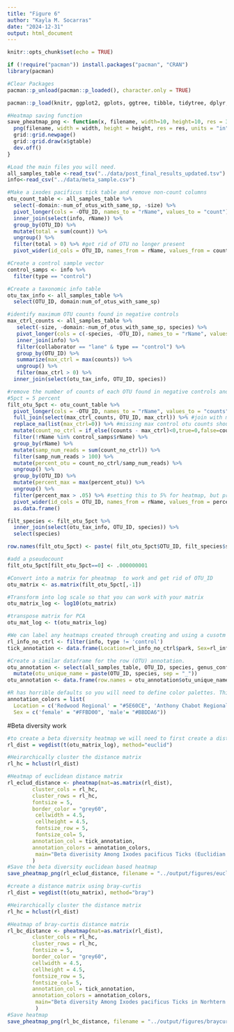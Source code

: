 ```yaml
---
title: "Figure 6"
author: "Kayla M. Socarras"
date: "2024-12-31"
output: html_document
---
```


```r
knitr::opts_chunk$set(echo = TRUE)

if (!require("pacman")) install.packages("pacman", "CRAN")
library(pacman)

#Clear Packages
pacman::p_unload(pacman::p_loaded(), character.only = TRUE)

pacman::p_load(knitr, ggplot2, gplots, ggtree, tibble, tidytree, dplyr, tidyr, readr, harrietr, pheatmap, viridis, RColorBrewer, factoextra, FactoMineR, tidyselect, M3C, vegan, ggpubr, caret )

#Heatmap saving function
save_pheatmap_png <- function(x, filename, width=10, height=10, res = 300) {
  png(filename, width = width, height = height, res = res, units = "in")
  grid::grid.newpage()
  grid::grid.draw(x$gtable)
  dev.off()
}
``` 

```r
#Load the main files you will need.
all_samples_table <-read_tsv("../data/post_final_results_updated.tsv")
info<-read_csv("../data/meta_sample.csv")
```

```r
#Make a ixodes pacificus tick table and remove non-count columns
otu_count_table <- all_samples_table %>%
  select(-domain:-num_of_otus_with_same_sp, -size) %>%
  pivot_longer(cols = -OTU_ID, names_to = "rName", values_to = "count")  %>%
  inner_join(select(info, rName)) %>%
  group_by(OTU_ID) %>%
  mutate(total = sum(count)) %>% 
  ungroup() %>%
  filter(total > 0) %>% #get rid of OTU no longer present
  pivot_wider(id_cols = OTU_ID, names_from = rName, values_from = count)

#Create a control sample vector
control_samps <- info %>%
  filter(type == "control")

#Create a taxonomic info table
otu_tax_info <- all_samples_table %>%
  select(OTU_ID, domain:num_of_otus_with_same_sp)

#identify maximum OTU counts found in negative controls
max_ctrl_counts <- all_samples_table %>%  
   select(-size, -domain:-num_of_otus_with_same_sp, species) %>% 
   pivot_longer(cols = c(-species, -OTU_ID), names_to = "rName", values_to = "counts") %>%  
   inner_join(info) %>% 
   filter(collaborator == "lane" & type == "control") %>% 
   group_by(OTU_ID) %>%
   summarize(max_ctrl = max(counts)) %>% 
   ungroup() %>%
   filter(max_ctrl > 0) %>%
  inner_join(select(otu_tax_info, OTU_ID, species))

#remove the number of counts of each OTU found in negative controls and filter out OTU at low percent abundance (for heatmap, this is 5%)
#5pct = 5 percent
filt_otu_5pct <- otu_count_table %>% 
  pivot_longer(cols = -OTU_ID, names_to = "rName", values_to = "counts") %>%
  full_join(select(max_ctrl_counts, OTU_ID, max_ctrl)) %>% #join with max control otu counts
  replace_na(list(max_ctrl=0)) %>% #missing max control otu counts should just be zero
  mutate(count_no_ctrl = if_else((counts - max_ctrl)<0,true=0,false=counts-max_ctrl)) %>% #modify sample counts by subtracting off max control otu counts - if that would be a negative value, it's just zero 
  filter(!rName %in% control_samps$rName) %>% 
  group_by(rName) %>%
  mutate(samp_num_reads = sum(count_no_ctrl)) %>% 
  filter(samp_num_reads > 100) %>% 
  mutate(percent_otu = count_no_ctrl/samp_num_reads) %>% 
  ungroup() %>%
  group_by(OTU_ID) %>%
  mutate(percent_max = max(percent_otu)) %>% 
  ungroup() %>%
  filter(percent_max > .05) %>% #setting this to 5% for heatmap, but probably want 1% for diversity metrics
  pivot_wider(id_cols = OTU_ID, names_from = rName, values_from = percent_otu) %>%
  as.data.frame()

filt_species <- filt_otu_5pct %>%
  inner_join(select(otu_tax_info, OTU_ID, species)) %>%
  select(species)

row.names(filt_otu_5pct) <- paste( filt_otu_5pct$OTU_ID, filt_species$species, sep = "_")

#add a pseudocount
filt_otu_5pct[filt_otu_5pct==0] <- .000000001

#Convert into a matrix for pheatmap  to work and get rid of OTU_ID
otu_matrix <- as.matrix(filt_otu_5pct[,-1])

#Transform into log scale so that you can work with your matrix
otu_matrix_log <- log10(otu_matrix)

#transpose matrix for PCA
otu_mat_log <- t(otu_matrix_log)
```
```r
#We can label any heatmaps created through creating and using a cusotm annotation label.
rl_info_no_ctrl <- filter(info, type != 'control')
tick_annotation <- data.frame(Location=rl_info_no_ctrl$park, Sex=rl_info_no_ctrl$sex, stringsAsFactors = FALSE, row.names = rl_info_no_ctrl$rName)

#Create a similar dataframe for the row (OTU) annotation.
otu_annotation <- select(all_samples_table, OTU_ID, species, genus_conf, species_conf) %>%
  mutate(otu_unique_name = paste(OTU_ID, species, sep = "_"))
otu_annotation <- data.frame(row.names = otu_annotation$otu_unique_name, select(otu_annotation, genus_conf, species_conf))

#R has horrible defaults so you will need to define color palettes. This is how you do so for pheatmap.
annotation_colors = list(
  Location = c('Redwood Regional' = "#5E60CE", 'Anthony Chabot Regional' ="#E9869D"),
  Sex = c('female' = "#FFBD00", 'male'= "#BBDDA6")) 
```


#Beta diversity work
```r
#to create a beta diversity heatmap we will need to first create a distance matrix (euclidean here)
rl_dist = vegdist(t(otu_matrix_log), method="euclid")

#Heirarchically cluster the distance matrix
rl_hc = hclust(rl_dist)

#Heatmap of euclidean distance matrix
rl_eclud_distance <- pheatmap(mat=as.matrix(rl_dist),
        cluster_cols = rl_hc,
        cluster_rows = rl_hc,
        fontsize = 5,
        border_color = "grey60",
         cellwidth = 4.5, 
         cellheight = 4.5,
         fontsize_row = 5, 
         fontsize_col= 5,
        annotation_col = tick_annotation,
        annotation_colors = annotation_colors,
         main="Beta diverisity Among Ixodes pacificus Ticks (Euclidian distance)"
        )
#Save the beta diversity euclidean based heatmap
save_pheatmap_png(rl_eclud_distance, filename = "../output/figures/eucliddist_heatmap_3092021.png", width = 8, height = 8)

#create a distance matrix using bray-curtis
rl_dist = vegdist(t(otu_matrix), method="bray")

#Heirarchically cluster the distance matrix
rl_hc = hclust(rl_dist)

#Heatmap of bray-curtis distance matrix
rl_bc_distance <- pheatmap(mat=as.matrix(rl_dist),
        cluster_cols = rl_hc,
        cluster_rows = rl_hc,
        fontsize = 5,
        border_color = "grey60",
        cellwidth = 4.5, 
        cellheight = 4.5,
        fontsize_row = 5, 
        fontsize_col= 5,
        annotation_col = tick_annotation,
        annotation_colors = annotation_colors,
         main="Beta diversity Among Ixodes pacificus Ticks in Norhtern Califronia  (Bray-Curtis distance metric)"
         )
#Save heatmap
save_pheatmap_png(rl_bc_distance, filename = "../output/figures/braycurtis_heatmap_sex_loc_3092020.png", width = 8, height = 8)
```